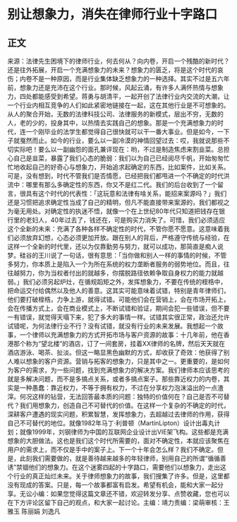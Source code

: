 # 别让想象力，消失在律师行业十字路口
## 正文
来源：法律先生困境下的律师行业，何去何从？向内卷，开启一个残酷的新时代？还是往外拓展，开启一个充满想象力的未来？想象力的匮乏，将是这个时代的哀伤；内卷不是一种原因，而是行业集体缺乏想象力的一种选择。其实不过是五六年前，想象力还是充沛在这个行业。那时候，风起云涌，有许多人满怀热情与想象力，四处都能感受到希望。蒋勇与胡清平，一起开创了法律行业内交流的大潮，让一个行业内相互竞争的人们如此紧密地链接在一起，这在其他行业是不可想象的。从人的聚合开始，无数的法律科技公司、法律服务的新模式，层出不穷，无数的人，老的少的，投身其中，以热情去实践自己的想象。那是一个充满想象力的时代，连一个刚毕业的法学生都觉得自己很快就可以干一番大事业。但是如今，一下子就戛然而止。如今的行业，要么以一副冷漠的神情回望过去：哎，我就说那些不切实际吧！要么以一副幽怨的面孔兼评现在：哟，不过是制造焦虑来割韭菜。总担心自己是韭菜，暴露了我们心态的脆弱：我们以为自己已经阅尽千帆，开始匆匆忙忙地收起自己的好奇心与想象力，开始追求起确定的东西，比如案件，比如关系。可是，没有想到，时代不管我们是否情愿，已经把我们都甩进一个不确定的时代洪流中：哪里有那么多确定性的东西，你又不是红二代。我们的后台收到了一个留言，很具有这个时代的代表性：「这玩意和法律有啥关系，能招来案源吗？」我们还是习惯把追求确定性当成了自己的精明，但凡不能直接带来案源的，我们都视之为毫无用处。对确定性的执迷不悟，就像一个在上世纪80年代只知道把钱存在银行里的老妇人，40年过去了，钱还在，可是购买力消失了。可惜，我们必须适应这个全新的未来：充满了各种各样不确定性的时代，不管你愿不愿意。这意味着我们必须放弃幻想，心态必须更加开放。跟在别人的背后，严格遵守传统与经验，在这样一个全新的时代里，还以为仅靠勤劳与努力，就可以成功，那简直是痴人说梦。硅谷的王川说了一句话，很有意思：「当你做和别人一样的事情的时候，不管多努力，你本质上是陷入一个为所在系统的权力垄断者服务的弱势地位。而且，往往越努力，你为当权者付出的就越多，你摆脱路径依赖争取自身权力的能力就越弱。」我们必须另起炉灶，在循规蹈矩之外，发挥想象力，不要在传统的桎梏中，把命运交付给偶然以及他人的善意。这其实可能意味着试错，特别是青年律师们，他们要打破桎梏，力争上游，就得试错。可能他们会在营销上，会在市场开拓上，会在传播方式上，会在商业模式上，不断试错和验证，期间会犯一些错误，但不要一有错误，就觉得天塌下来，犯了多大的事情一样。试错其实很正常，政治还允许试错呢，为何法律行业不行？没有试错，就没有行业的未来发展。我想起一个故事，一个律师以充满想象力的方式开拓市场与客户资源的故事：十几年前，他在香港那个称为“望北楼”的酒店，订了一间套房，挂着XX律师的名牌，然后天天就在酒店游泳、喝茶、扯淡。但这一略显黑色幽默的方式，却收获了奇效：他获得了别人难以想象的客户资源。营销与拓客的想象力，只是其中之一。更重要的，是如何为客户的需求，为一些问题，找到充满想象力的解决方案。我们律师本应该思考的就是多解决问题，而不是多搞点关系，或者多搞点案子。那些靠近权力的内卷，其实是一种愚蠢：靠近权力，不等于拥有权力，不过在分享权力泡沫溢出的一点渣滓。何况这样的钻营，无法回答最本质的问题：独特的价值何在？自己是否不可替代？我们用想象力，创造自己不可替代的价值。在这样一个复杂的不确定的时代，深耕客户遭遇的现实问题，积累智慧，发挥想象力，去超越过去律师的作用，获得自己不可替代的地位。就像1982年马丁·利普顿（MartinLipton）设计出毒丸计划；就像1999年，刘钢律师为中国的互联网企业设计出VIE架飞构。这些都是充满想象的大胆做法。这也是我们这个时代所需要的，面对不确定性，本就应该聚焦在用户的需求上，而不仅是手中的案子上。下一个十年会怎么样？我们不确定。但是，此刻我们需要做的，就是善待越来越多的年轻律师，别用自己的所谓“循循善诱”禁锢他们的想象力。在这个迷雾四起的十字路口，需要他们以想象力，走出这个行业的真正灿烂未来。关于律师想象力的故事，我们搜集了许多。但是，这里都没有现成的答案。只是，每一个故事都富有启发。希望有机会，能和大家一起分享。无讼小编：如果您觉得这篇文章还不错，欢迎转发分享、点赞收藏，您也可以在下方评论区留下自己的观点，和大家一起讨论。主编：靖力责编：梁萌审核：王雅玉 陈丽娟 刘逸凡